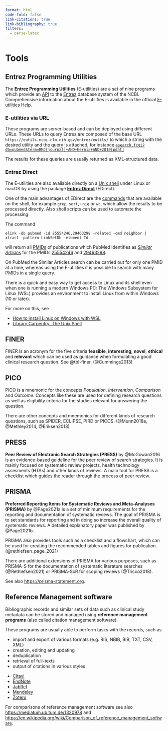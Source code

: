 ```yaml
---
format: html
code-fold: false
link-citations: true
link-bibliography: true
filters:
  - parse-latex
---
```


# Tools {#sec-tools}

## Entrez Programming Utilities {#sec-e-utilities}

The **Entrez Programming Utilities** (E-utilities) are a set of nine 
programs which provide an [API](https://en.wikipedia.org/wiki/API) to the 
[Entrez](#sec-entrez) database system of the NCBI. Comprehensive information 
about the E-utilifies is available in the official 
[E-utilities Help](https://www.ncbi.nlm.nih.gov/books/NBK25501/).

### E-utilities via URL
These programs are server-based and can be deployed using different URLs.
These URLs to query Entrez are composed of the base URL `https://eutils.ncbi.nlm.nih.gov/entrez/eutils/`
to which a string with the desired utility and the query is attached, for instance 
[`esearch.fcgi?db=pubmed&term=BMJ[journal]+AND+hernia+AND+2010[pdat]`](https://eutils.ncbi.nlm.nih.gov/entrez/eutils/esearch.fcgi?db=pubmed&term=BMJ[journal]+AND+hernia+AND+2010[pdat])

The results for these queries are usually returned as XML-structured data.

### Entrez Direct

The E-utilities are also available directly on a [Unix shell](https://en.wikipedia.org/wiki/Unix_shell) under Linux or macOS by using the package [**Entrez Direct**](https://www.ncbi.nlm.nih.gov/books/NBK179288/) (EDirect). 

One of the main advantages of EDirect are the [commands](https://www.freecodecamp.org/news/the-linux-commands-handbook/) that are available on the shell, for example `grep`, `sort`, `uniq` or `wc`, 
which allow the results to be processed directly. Also shell scripts can be used
to automate the processing.

:::{.callout-tip title="Example: Retrieve similar articles"}
The command 

```
elink -db pubmed -id 25554246,29463298 -related -cmd neighbor | 
xtract -pattern LinkSetDb -element Id
```

will return all [PMIDs](#sec-pmid-pmcid) of publications which PubMed identifies
as [*Similar Articles*](https://pubmed.ncbi.nlm.nih.gov/help/#similar-articles) 
for the PMIDs [25554246](https://pubmed.ncbi.nlm.nih.gov/?linkname=pubmed_pubmed&from_uid=25554246) 
and  [29463298](https://pubmed.ncbi.nlm.nih.gov/?linkname=pubmed_pubmed&from_uid=29463298).

On PubMed the Similar Articles search can be carried out for only one PMID at a
time, whereas using the E-utilities it is possible to search with many PMIDs in
a single query.
:::

:::{.callout-tip title="Unix Shell on Windows" collapse=true}
There is a quick and easy way to get access to Linux and its shell even when
one is running a modern Windows PC: The Windows Subsystem for Linux (WSL) 
provides an environment to install Linux from within Windows (10 or later).

For more on this, see

- [How to install Linux on Windows with WSL](https://learn.microsoft.com/en-us/windows/wsl/install)  
- [Library Carpentry: The Unix Shell](https://librarycarpentry.org/lc-shell/)  
:::

## FINER {#sec-finer}
FINER is an acronym for the five criteria **feasible**, **interesting**, **novel**, **ethical** and **relevant** which can be used as guidance when formulating a good clinical research question. See @tbl-finer. (@Cummings2013)


::: {#tbl-finer}
```{=latex}
\begin{table*}[!ht]
  \begin{tabular}{l p{7.8cm}}
    \toprule
    \textbf{Criterion} & \textbf{Meaning}\\
    \midrule
feasible & The research question should not exceed the available resources, i.e.\ participants, expertise, time and money). \\
interesting & The research question should in itself be interesting, not only to the researcher, but also to a broader public. \\
novel & The gain of knowledge and new information should be at the heart of the question. Research usually does not only reiterate already established data unless it is designed as a confirmatory study. \\
ethical & Proper research has to be ethical and must not bear unacceptable risks for its participants. \\
relevant & The expected impact of the research on scientific knowledge and clinical processes can be a good measurement parameter for the relevance. \\
		\bottomrule
  \end{tabular}
\end{table*}
```
:::

## PICO {#sec-pico}
PICO is a mnemonic for the concepts *Population*, *Intervention*, *Comparison* 
and *Outcome*. Concepts like these are used for defining research questions as 
well as eligibility criteria for the studies relevant for answering the 
question.

There are other concepts and mnemonics for different kinds of research 
questions, such as SPIDER, ECLIPSE, PIRD or PICOS. (@Munn2018a, @Methley2014, 
@Eriksen2018)

## PRESS {#sec-press}
**Peer Review of Electronic Search Strategies (PRESS)** by @McGowan2016 is an 
evidence-based guideline for the peer review of search strategies. It is mainly 
focused on systematic review projects, health technology assesments (HTAs) and 
other kinds of reviews. A main tool for PRESS is a checklist which guides the 
reader through the process of peer review.

## PRISMA {#sec-prisma}

**Preferred Reporting Items for Systematic Reviews and Meta-Analyses (PRISMA)**
by @Page2021a is a set of minimum requirements for the reporting and 
documentation of systematic reviews. The goal of PRISMA is to set standards for
reporting and in doing so increase the overall quality of systematic reviews. 
A detailed explanatory paper was published by @Page2021b.

PRISMA also provides tools such as a checklist and a flowchart, which can be 
used for creating the recommended tables and figures for publication. 
(@rethlefsen_page_2021)

There are additional extensions of PRISMA for various purposes, such as 
PRISMA-S for the documentation of systematic literature searches 
(@Rethlefsen2021) or PRISMA-ScR for scoping reviews (@Tricco2018).

See also <https://prisma-statement.org>.


## Reference Management software {#sec-refmanagement}
Bibliographic records and similar sets of data such as clinical study metadata 
can be stored and managed using **reference management programs** (also called 
citation management software). 

These programs are usually able to perform tasks with the records, such as

- import and export of various formats (e.g. RIS, NBIB, BIB, TXT, CSV, XML)
- creation, editing and updating
- deduplication
- retrieval of full-texts
- output of citations in various styles

::: {.callout-tip title="Examples of reference managers" collapse="true"} 
- [Citavi](https://www.citavi.com)
- [EndNote](https://www.endnote.com)
- [JabRef](https://www.jabref.org)
- [Mendeley](https://www.mendeley.com)
- [Zotero](https://www.zotero.org)
:::
For comparisons of reference management software see also <https://mediatum.ub.tum.de/1320978> and <https://en.wikipedia.org/wiki/Comparison_of_reference_management_software>.